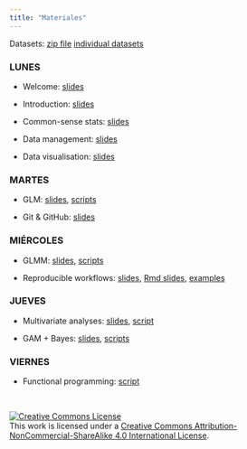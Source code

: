 ```yaml
---
title: "Materiales"
---
```


Datasets: [zip file](data/datasets.zip) [individual datasets](https://github.com/Rstats-courses/CursoR-AEET-2025/tree/main/data)


### LUNES

- Welcome: [slides](slides/welcome.pdf)

- Introduction: [slides](slides/Intro_nacho.html)

- Common-sense stats: [slides](slides/CommonSense.html)

- Data management: [slides](slides/data_management.html)

- Data visualisation: [slides](slides/data_visualization.html)


### MARTES

- GLM: [slides](slides/GLM_etal.pdf), [scripts](https://github.com/Rstats-courses/CursoR-AEET-2025/tree/main/scripts)

- Git & GitHub: [slides](slides/github.html)



### MIÉRCOLES

- GLMM: [slides](slides/GLM_etal.pdf), [scripts](https://github.com/Rstats-courses/CursoR-AEET-2025/tree/main/scripts)

- Reproducible workflows: [slides](slides/ReproducibleScience.pdf), [Rmd slides](slides/Rmarkdown_intro.html), [examples](scripts/Rmarkdown_examples.zip)


### JUEVES

- Multivariate analyses: [slides](slides/multivariate.html), [script](scripts/multivariante_notes.R)

- GAM + Bayes: [slides](slides/GLM_etal.pdf), [scripts](https://github.com/Rstats-courses/CursoR-AEET-2022/tree/main/scripts)


### VIERNES

- Functional programming: [script](scripts/Functional_programming.R)



<br>

<a rel="license" href="http://creativecommons.org/licenses/by-nc-sa/4.0/"><img alt="Creative Commons License" style="border-width:0" src="https://i.creativecommons.org/l/by-nc-sa/4.0/88x31.png" /></a><br />This work is licensed under a <a rel="license" href="http://creativecommons.org/licenses/by-nc-sa/4.0/">Creative Commons Attribution-NonCommercial-ShareAlike 4.0 International License</a>.





